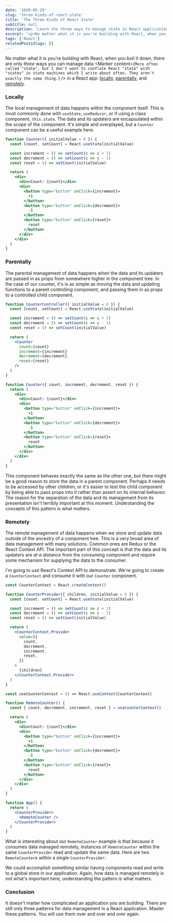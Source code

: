 ```yaml
---
date: '2020-05-29'
slug: 'three-kinds-of-react-state'
title: 'The Three Kinds of React State'
subtitle: null
description: 'Learn the three ways to manage state in React applications from Kyle Shevlin'
excerpt: "<p>No matter what it is you're building with React, when you boil it down, there are only <em>three</em> ways you can manage data in a React app: <strong>locally</strong>, <strong>parentally</strong>, and <strong>remotely</strong>.</p>"
tags: ['React']
relatedPostsSlugs: []
---
```



No matter what it is you're building with React, when you boil it down, there are only _three_ ways you can manage data <Marker content={`More often called "state", but I don't want to conflate React "state" with "states" in state machines which I write about often. They aren't exactly the same thing.`} /> in a React app: [locally](#locally), [parentally](#parentally), and [remotely](#remotely).

### Locally

The local management of data happens within the component itself. This is most commonly done with `useState`, `useReducer`, or if using a class component, `this.state`. The data and its updaters are encapsulated within the scope of the component. It's simple and overplayed, but a `Counter` component can be a useful example here.

```jsx
function Counter({ initialValue = 0 }) {
  const [count, setCount] = React.useState(initialValue)

  const increment = () => setCount(c => c + 1)
  const decrement = () => setCount(c => c - 1)
  const reset = () => setCount(initialValue)

  return (
    <div>
      <div>Count: {count}</div>
      <div>
        <button type="button" onClick={increment}>
          +1
        </button>
        <button type="button" onClick={decrement}>
          -1
        </button>
        <button type="button" onClick={reset}>
          reset
        </button>
      </div>
    </div>
  )
}
```

<Wrap>
  <LocalCounter />
</Wrap>

### Parentally

The parental management of data happens when the data and its updaters are passed in as props from somewhere higher in the component tree. In the case of our counter, it's is as simple as moving the data and updating functions to a parent controlling component, and passing them in as props to a controlled child component.

```jsx
function CounterController({ initialValue = 0 }) {
  const [count, setCount] = React.useState(initialValue)

  const increment = () => setCount(c => c + 1)
  const decrement = () => setCount(c => c - 1)
  const reset = () => setCount(initialValue)

  return (
    <Counter
      count={count}
      increment={increment}
      decrement={decrement}
      reset={reset}
    />
  )
}

function Counter({ count, increment, decrement, reset }) {
  return (
    <div>
      <div>Count: {count}</div>
      <div>
        <button type="button" onClick={increment}>
          +1
        </button>
        <button type="button" onClick={decrement}>
          -1
        </button>
        <button type="button" onClick={reset}>
          reset
        </button>
      </div>
    </div>
  )
}
```

<Wrap>
  <ParentalCounter />
</Wrap>

This component behaves exactly the same as the other one, but there might be a good reason to store the data in a parent component. Perhaps it needs to be accessed by other children, or it's easier to test the child component by being able to pass props into it rather than assert on its internal behavior. The reason for the separation of the data and its management from its presentation isn't terribly important at this moment. Understanding the concepts of this pattern is what matters.

### Remotely

The remote management of data happens when we store and update data outside of the ancestry of a component tree. This is a very broad area of data management with many solutions. Common ones are Redux or the React Context API. The important part of this concept is that the data and its updaters are _at a distance_ from the consuming component and require some mechanism for supplying the data to the consumer.

I'm going to use React's Context API to demonstrate. We're going to create a `CounterContext` and consume it with our `Counter` component.

```jsx
const CounterContext = React.createContext()

function CounterProvider({ children, initialValue = 0 }) {
  const [count, setCount] = React.useState(initialValue)

  const increment = () => setCount(c => c + 1)
  const decrement = () => setCount(c => c - 1)
  const reset = () => setCount(initialValue)

  return (
    <CounterContext.Provider
      value={{
        count,
        decrement,
        increment,
        reset,
      }}
    >
      {children}
    </CounterContext.Provider>
  )
}

const useCounterContext = () => React.useContext(CounterContext)

function RemoteCounter() {
  const { count, decrement, increment, reset } = useCounterContext()

  return (
    <div>
      <div>Count: {count}</div>
      <div>
        <button type="button" onClick={increment}>
          +1
        </button>
        <button type="button" onClick={decrement}>
          -1
        </button>
        <button type="button" onClick={reset}>
          reset
        </button>
      </div>
    </div>
  )
}

function App() {
  return (
    <CounterProvider>
      <RemoteCounter />
    </CounterProvider>
  )
}
```

<Wrap>
  <CounterProvider>
    <RemoteCounter />
  </CounterProvider>
</Wrap>

What is interesting about our `RemoteCounter` example is that because it consumes data managed remotely, instances of `RemoteCounter` within the same `CounterProvider` read and update the same data. Here are two `RemoteCounter`s within a single `CounterProvider`:

<Wrap>
  <CounterProvider>
    <div style={{ marginBottom: bs(0.5) }}>
      <RemoteCounter />
    </div>
    <RemoteCounter />
  </CounterProvider>
</Wrap>

We could accomplish something similar having components read and write to a global store in our application. Again, how data is managed remotely is not what's important here, understanding the pattern is what matters.

### Conclusion

It doesn't matter how complicated an application you are building. There are _still_ only three patterns for data management in a React application. Master these patterns. You will use them over and over and over again.
